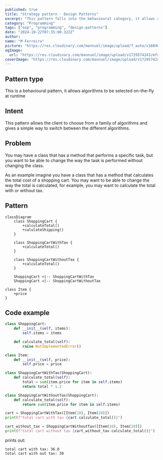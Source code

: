 ```yaml
---
published: true
title: "Strategy pattern - Design Patterns"
excerpt: "This pattern falls into the behavioural category, it allows algorithms to be selected on-the-fly at runtime"
category: "Programming"
tags: ["oop", "programming", "design-patterns"]
date: "2024-10-22T07:35:00.322Z"
author:
name: "M Ferreira"
picture: "https://res.cloudinary.com/mannuel/image/upload/f_auto/v1604067445/images/mee.jpg"
ogImage:
  url: "https://res.cloudinary.com/mannuel/image/upload/v1729574243/mfcom/uvqa1m0nuuoahqii7mof.png"
coverImage: "https://res.cloudinary.com/mannuel/image/upload/v1729574243/mfcom/uvqa1m0nuuoahqii7mof.png"
---
```


## Pattern type

This is a behavioural pattern, it allows algorithms to be selected on-the-fly at runtime

## Intent

This pattern allows the client to choose from a family of algorithms and gives a simple way to switch between the different algorithms.

## Problem

You may have a class that has a method that performs a specific task, but you want to be able to change the way the task is performed without changing the class.

As an example imagine you have a class that has a method that calculates the total cost of a shopping cart.
You may want to be able to change the way the total is calculated, for example, you may want to calculate the total with or without tax.

## Pattern

```mermaid
classDiagram
    class ShoppingCart {
        +calculateTotal()
        +calulateShipping()
    }

    class ShoppingCartWithTax {
        +calculateTotal()
    }

    class ShoppingCartWithoutTax {
        +calculateTotal()
    }

    ShoppingCart <|-- ShoppingCartWithTax
    ShoppingCart <|-- ShoppingCartWithoutTax

class Item {
    +price
}
```

## Code example

```python
class ShoppingCart:
    def __init__(self, items):
        self.items = items

    def calculate_total(self):
        raise NotImplementedError()
```

```python
class Item:
    def __init__(self, price):
        self.price = price
```

```python
class ShoppingCartWithTax(ShoppingCart):
    def calculate_total(self):
        total = sum(item.price for item in self.items)
        return total * 1.2

class ShoppingCartWithoutTax(ShoppingCart):
    def calculate_total(self):
        return sum(item.price for item in self.items)
```

```python
cart = ShoppingCartWithTax([Item(10), Item(20)])
print(f"total cart with tax {cart.calculate_total()}")

cart_without_tax = ShoppingCartWithoutTax([Item(10), Item(20)])
print(f"total cart without tax {cart_without_tax.calculate_total()}")
```

prints out:

```text
total cart with tax: 36.0
total cart with out tax: 30
```
